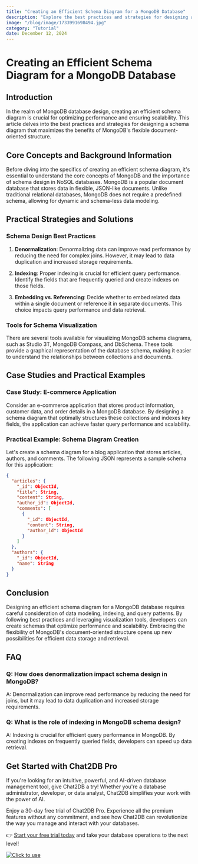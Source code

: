 ```yaml
---
title: "Creating an Efficient Schema Diagram for a MongoDB Database"
description: "Explore the best practices and strategies for designing a schema diagram that optimizes performance in MongoDB databases."
image: "/blog/image/1733991698494.jpg"
category: "Tutorial"
date: December 12, 2024
---
```


# Creating an Efficient Schema Diagram for a MongoDB Database

## Introduction

In the realm of MongoDB database design, creating an efficient schema diagram is crucial for optimizing performance and ensuring scalability. This article delves into the best practices and strategies for designing a schema diagram that maximizes the benefits of MongoDB's flexible document-oriented structure.

## Core Concepts and Background Information

Before diving into the specifics of creating an efficient schema diagram, it's essential to understand the core concepts of MongoDB and the importance of schema design in NoSQL databases. MongoDB is a popular document database that stores data in flexible, JSON-like documents. Unlike traditional relational databases, MongoDB does not require a predefined schema, allowing for dynamic and schema-less data modeling.

## Practical Strategies and Solutions

### Schema Design Best Practices

1. **Denormalization**: Denormalizing data can improve read performance by reducing the need for complex joins. However, it may lead to data duplication and increased storage requirements.

2. **Indexing**: Proper indexing is crucial for efficient query performance. Identify the fields that are frequently queried and create indexes on those fields.

3. **Embedding vs. Referencing**: Decide whether to embed related data within a single document or reference it in separate documents. This choice impacts query performance and data retrieval.

### Tools for Schema Visualization

There are several tools available for visualizing MongoDB schema diagrams, such as Studio 3T, MongoDB Compass, and DbSchema. These tools provide a graphical representation of the database schema, making it easier to understand the relationships between collections and documents.

## Case Studies and Practical Examples

### Case Study: E-commerce Application

Consider an e-commerce application that stores product information, customer data, and order details in a MongoDB database. By designing a schema diagram that optimally structures these collections and indexes key fields, the application can achieve faster query performance and scalability.

### Practical Example: Schema Diagram Creation

Let's create a schema diagram for a blog application that stores articles, authors, and comments. The following JSON represents a sample schema for this application:

```json
{
  "articles": {
    "_id": ObjectId,
    "title": String,
    "content": String,
    "author_id": ObjectId,
    "comments": [
      {
        "_id": ObjectId,
        "content": String,
        "author_id": ObjectId
      }
    ]
  },
  "authors": {
    "_id": ObjectId,
    "name": String
  }
}
```

## Conclusion

Designing an efficient schema diagram for a MongoDB database requires careful consideration of data modeling, indexing, and query patterns. By following best practices and leveraging visualization tools, developers can create schemas that optimize performance and scalability. Embracing the flexibility of MongoDB's document-oriented structure opens up new possibilities for efficient data storage and retrieval.

## FAQ

### Q: How does denormalization impact schema design in MongoDB?

A: Denormalization can improve read performance by reducing the need for joins, but it may lead to data duplication and increased storage requirements.

### Q: What is the role of indexing in MongoDB schema design?

A: Indexing is crucial for efficient query performance in MongoDB. By creating indexes on frequently queried fields, developers can speed up data retrieval.


## Get Started with Chat2DB Pro

If you're looking for an intuitive, powerful, and AI-driven database management tool, give Chat2DB a try! Whether you're a database administrator, developer, or data analyst, Chat2DB simplifies your work with the power of AI.

Enjoy a 30-day free trial of Chat2DB Pro. Experience all the premium features without any commitment, and see how Chat2DB can revolutionize the way you manage and interact with your databases.

👉 [Start your free trial today](https://chat2db.ai/pricing) and take your database operations to the next level!


[![Click to use](/image/blog/bg/chat2db.jpg)](https://chat2db.ai/)
